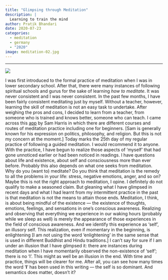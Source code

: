 ```yaml
---
title: "Glimpsing through Meditation"
description: |
  Learning to train the mind
author: Pratik Bhandari
date: 2020-07-23
categories:
  - meditation
  - germany
  - "2020"
image: meditation-02.jpg
---
```


<!-- Oh, so some links brought you here. Cool.\ -->

***

![](meditation-01.png){fig-align="center"}

I was first introduced to the formal practice of meditation when I was in lower secondary school. After that, there were many instances of following spiritual schools and gurus for the sake of learning *how to meditate*. It was never consistent and I was never consistent. In the past few months, I have been fairly consistent meditating just by myself. Without a teacher, however, learning the skill of meditation is not an easy task to undertake. After weighing the pros and cons, I decided to learn from a teacher, from someone who is trained and knows better, someone who can teach. I came across this [app](https://www.wakingup.com/) by Sam Harris in which there are different courses and routes of meditation practice including one for beginners. [Sam is generally known for his expression on politics, philosophy, and religion. But this is not my concern at the moment.] Today marks the 25th day of my regular practice of following a guided meditation. I would recommend it to anyone. With the practice, I have begun to realize those aspects of ‘myself’ that had gone unnoticed earlier or had been noticed in readings. I have questions about life and existence, about self and consciousness more than ever before. Probably this also depends on what one seeks from meditation. Why do you (want to) meditate? Do you think that meditation is the remedy to all the problems in your life: stress, negative emotions, anger, and so on? Maybe this is not the right approach to meditation, I opine. I definitely do not qualify to make a seasoned claim. But gleaning what I have glimpsed in recent days and what I had learnt from my intermittent practice in the past is that meditation is not the means to attain those ends. Meditation, I think, is about being mindful of the existence --- the existence of thoughts, emotions, feelings, and sensations in one’s conscious awareness. Realizing and observing that everything we experience in our waking hours (probably while we sleep as well) is merely the appearance of those experiences in the field of conscious awareness. And we identify this experience as ‘self’, an illusory self. This realization, even if momentary in the beginning, is enlightening [I am not using the word ‘enlightening’ in the same sense that is used in different Buddhist and Hindu traditions.] I can’t say for sure if I am under an illusion that I have glimpsed it: there are instances during meditation when I have momentarily observed the non-existence of ‘self’; there is no ‘I’. This might as well be an illusion in the end. With time and practice, things will be clearer for me. After all, you can see how many times the word ‘**I**’ has been used in this writing --- the self is so dominant. And semantics does matter, doesn’t it?
